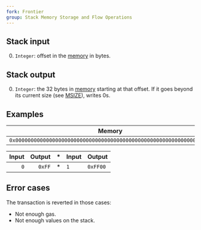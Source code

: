 ```yaml
---
fork: Frontier
group: Stack Memory Storage and Flow Operations
---
```


## Stack input

0. `Integer`: offset in the [memory](/about) in bytes.

## Stack output

0. `Integer`: the 32 bytes in [memory](/about) starting at that offset. If it goes beyond its current size (see [MSIZE](/#59)), writes 0s.

## Examples

| Memory |
|--------|
| `0x00000000000000000000000000000000000000000000000000000000000000FF` |

| Input | Output | * | Input | Output |
|------:|-------:|---|-------|--------|
| `0` | `0xFF` | * | `1` | `0xFF00` |

## Error cases

The transaction is reverted in those cases:
- Not enough gas.
- Not enough values on the stack.
